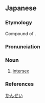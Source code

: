 ==Japanese==
{{wikipedia|lang=ja}}
{{ja-kanjitab|かん|せい|yomi=o}}

===Etymology===
Compound of {{compound|lang=ja|sort=かんせい|間|tr1=kan|t1=between|性|tr2=sei|t2=sex}}.

===Pronunciation===
{{ja-pron|yomi=kanon|かんせい|acc=0|acc_ref=DJR}}

===Noun===
{{ja-noun|かんせい}}

# [[intersex]]

===References===
<references/>

[[Category:ja:Intersex|かんせい]]